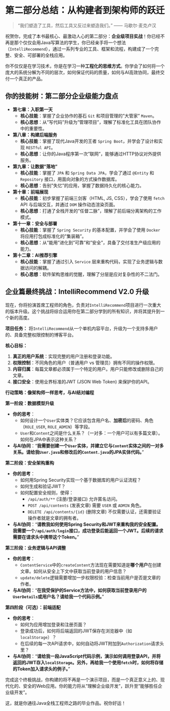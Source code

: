 # 第二部分总结：从构建者到架构师的跃迁

> "我们塑造了工具，然后工具又反过来塑造我们。" —— 马歇尔·麦克卢汉

祝贺你，完成了本书最核心、最激动人心的第二部分：**企业级项目实战**！你已经不再是那个仅仅会用Java写算法的学生，你已经亲手将一个想法（`IntelliRecommend`），通过一系列专业的工具、框架和流程，构建成了一个完整、安全、可部署的全栈应用。

你不仅仅是在学习技术，你是在学习一种**工程化的思维方式**。你学会了如何将一个庞大的系统分解为不同的层次，如何保证代码的质量，如何与AI高效协同，最终交付一个真正的产品。

## 你的技能树：第二部分企业级能力盘点

*   **第七章：入职第一天**
    *   **核心技能**：掌握了企业协作的基石 `Git` 和项目管理的"大管家" `Maven`。
    *   **核心思想**：从"写代码"升级为"管理项目"，理解了标准化工具在团队协作中的重要性。

*   **第八章：构建后端服务**
    *   **核心技能**：掌握了现代Java开发的王者 `Spring Boot`，并学会了设计和实现 `RESTful API`。
    *   **核心思想**：让你的Java程序第一次"联网"，能够通过HTTP协议对外提供服务。

*   **第九章：让数据"落地"**
    *   **核心技能**：掌握了 `JPA` 和 `Spring Data JPA`，学会了通过 `@Entity` 和 `Repository` 接口，用面向对象的方式操作数据库。
    *   **核心思想**：告别"失忆"的应用，掌握了数据持久化的核心能力。

*   **第十章：前端展现**
    *   **核心技能**：初步掌握了前端三剑客（HTML, JS, CSS），学会了使用 `fetch` API 与后端交互，并通过 `DOM` 操作动态渲染页面。
    *   **核心思想**：打通了全栈开发的"任督二脉"，理解了前后端分离架构的工作模式。

*   **第十一章：安全与部署**
    *   **核心技能**：掌握了 `Spring Security` 的基本配置，并学会了使用 `Docker` 将应用打包成标准化的"集装箱"。
    *   **核心思想**：从"能用"进化到"可靠"和"安全"，具备了交付准生产级应用的能力。

*   **第十二章：AI推荐引擎**
    *   **核心技能**：掌握了通过引入 `Service` 层来重构代码，实现了业务逻辑与数据访问的解耦。
    *   **核心思想**：软件架构思维的觉醒，理解了分层是应对复杂性的不二法门。

## 企业篇最终挑战：IntelliRecommend V2.0 升级

现在，你将扮演首席工程师的角色，负责对`IntelliRecommend`项目进行一次重大的版本升级。这个挑战将综合运用你在第二部分学到的所有知识，并将其提升到一个新的高度。

**项目任务：** 将`IntelliRecommend`从一个单机内容平台，升级为一个支持多用户的、具备完整权限控制的博客平台。

**核心目标：**

1.  **真正的用户系统**：实现完整的用户注册和登录功能。
2.  **权限控制**：不同角色的用户（普通用户 vs 管理员）拥有不同的操作权限。
3.  **内容归属**：每篇文章都必须属于一个特定的用户。用户只能修改或删除自己的文章。
4.  **接口安全**：使用业界标准的JWT (JSON Web Token) 来保护你的API。

**行动策略：像架构师一样思考，与AI结对编程**

**第一阶段：数据模型升级**

*   **你的思考**：
    *   如何设计一个`User`实体类？它应该包含用户名、**加密后**的密码、角色（`ROLE_USER`, `ROLE_ADMIN`）等字段。
    *   `User`和`Content`之间是什么关系？（一对多：一个用户可以有多篇文章）。如何在JPA中表示这种关系？
*   **与AI协同**："**我需要创建一个`User`实体，并建立它与`Content`实体之间的一对多关系。请给我`User.java`和修改后的`Content.java`的JPA实体代码。**"

**第二阶段：安全架构重构**

*   **你的思考**：
    *   如何用Spring Security实现一个基于数据库的用户认证流程？
    *   如何生成和验证JWT？
    *   如何配置安全规则，使得：
        *   `/api/auth/**` (注册/登录接口) 允许匿名访问。
        *   `POST /api/contents` (发表文章) 需要 `USER` 或 `ADMIN` 角色。
        *   `DELETE /api/contents/{id}` (删除文章) 不仅需要认证，还需要验证操作者就是文章的拥有者。
*   **与AI协同**："**请教我如何使用Spring Security和JWT来重构我的安全配置。我需要一个`/api/auth/login`接口，成功登录后能返回一个JWT。后续的请求需要在请求头中携带这个Token。**"

**第三阶段：业务逻辑与API调整**

*   **你的思考**：
    *   `ContentService`中的`createContent`方法现在需要知道是**哪个用户**在创建文章。如何从安全上下文中获取当前登录的用户信息？
    *   `update/delete`逻辑需要增加一步权限校验：检查当前用户是否是文章的作者。
*   **与AI协同**："**在我受保护的Service方法中，如何获取当前登录用户的`UserDetails`或用户名？请给我一个代码示例。**"

**第四阶段（可选）：前端适配**

*   **你的思考**：
    *   如何为应用增加登录和注册页面？
    *   登录成功后，如何将后端返回的JWT保存在浏览器中（如`localStorage`）？
    *   在后续的每一次API请求中，如何自动将JWT附加到`Authorization`请求头里？
*   **与AI协同**："**请给我一段JavaScript代码示例，演示如何调用登录API，并将返回的JWT存入`localStorage`。另外，再给我一个使用`fetch`时，如何将存储的Token加入请求头的例子。**"

完成这个终极挑战，你构建的将不再是一个演示项目，而是一个真正意义上的、现代化的、安全的Web应用。你的能力将从"理解企业级开发"，跃升至"能够胜任企业级开发"。

这，就是你通往Java全栈工程师之路的毕业作品。祝你好运！ 